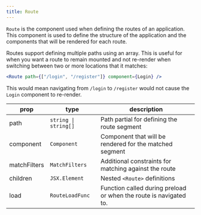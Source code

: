 ```yaml
---
title: Route
---
```


`Route` is the component used when defining the routes of an application.
This component is used to define the structure of the application and the components that will be rendered for each route.


<Callout title="Multiple paths">
Routes support defining multiple paths using an array.
This is useful for when you want a route to remain mounted and not re-render when switching between two or more locations that it matches:

```jsx
<Route path={["/login", "/register"]} component={Login} />
```

This would mean navigating from `/login` to `/register` would not cause the `Login` component to re-render.
</Callout>

| prop         | type            | description                                                       |
| ------------ | --------------- | ----------------------------------------------------------------- |
| path         | `string \| string[]` | Path partial for defining the route segment                     |
| component    | `Component`     | Component that will be rendered for the matched segment           |
| matchFilters | `MatchFilters`  | Additional constraints for matching against the route             |
| children     | `JSX.Element`   | Nested `<Route>` definitions                                      |
| load         | `RouteLoadFunc` | Function called during preload or when the route is navigated to. |
